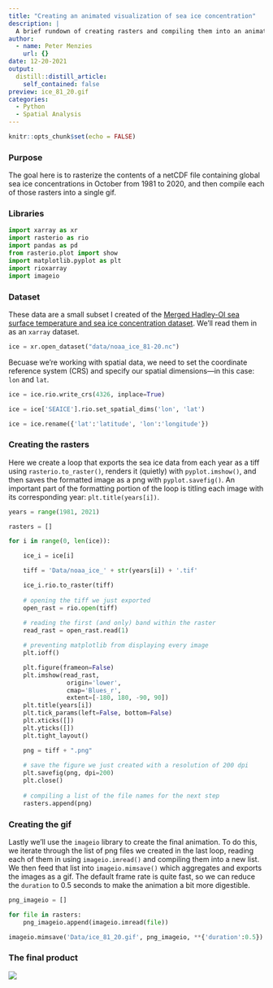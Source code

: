 ```yaml
---
title: "Creating an animated visualization of sea ice concentration"
description: |
  A brief rundown of creating rasters and compiling them into an animated gif entirely in python
author:
  - name: Peter Menzies
    url: {}
date: 12-20-2021
output:
  distill::distill_article:
    self_contained: false
preview: ice_81_20.gif
categories:
  - Python
  - Spatial Analysis
---
```



```r
knitr::opts_chunk$set(echo = FALSE)
```

### Purpose

The goal here is to rasterize the contents of a netCDF file containing global sea ice concentrations in October from 1981 to 2020, and then compile each of those rasters into a single gif. 

### Libraries

```python
import xarray as xr
import rasterio as rio
import pandas as pd 
from rasterio.plot import show
import matplotlib.pyplot as plt
import rioxarray
import imageio
```
### Dataset

These data are a small subset I created of the [Merged Hadley-OI sea surface temperature and sea ice concentration dataset](https://dashrepo.ucar.edu/dataset/158_asphilli.html). We'll read them in as an `xarray` dataset.

```python
ice = xr.open_dataset("data/noaa_ice_81-20.nc")
```
Becuase we're working with spatial data, we need to set the coordinate reference system (CRS) and specify our spatial dimensions—in this case: `lon` and `lat`. 

```python
ice = ice.rio.write_crs(4326, inplace=True)

ice = ice['SEAICE'].rio.set_spatial_dims('lon', 'lat')

ice = ice.rename({'lat':'latitude', 'lon':'longitude'})
```

### Creating the rasters

Here we create a loop that exports the sea ice data from each year as a tiff using `rasterio.to_raster()`, renders it (quietly) with `pyplot.imshow()`, and then saves the formatted image as a png with `pyplot.savefig()`. An important part of the formatting portion of the loop is titling each image with its corresponding year: `plt.title(years[i])`.

```python
years = range(1981, 2021)

rasters = []
```

```python
for i in range(0, len(ice)):

    ice_i = ice[i]

    tiff = 'Data/noaa_ice_' + str(years[i]) + '.tif'

    ice_i.rio.to_raster(tiff)
    
    # opening the tiff we just exported
    open_rast = rio.open(tiff)
    
    # reading the first (and only) band within the raster
    read_rast = open_rast.read(1)

    # preventing matplotlib from displaying every image 
    plt.ioff()

    plt.figure(frameon=False)
    plt.imshow(read_rast,
                origin='lower',
                cmap='Blues_r',
                extent=[-180, 180, -90, 90])
    plt.title(years[i])
    plt.tick_params(left=False, bottom=False)
    plt.xticks([])
    plt.yticks([])
    plt.tight_layout()

    png = tiff + ".png"
    
    # save the figure we just created with a resolution of 200 dpi
    plt.savefig(png, dpi=200)
    plt.close()
    
    # compiling a list of the file names for the next step
    rasters.append(png)
```

### Creating the gif

Lastly we'll use the `imageio` library to create the final animation. To do this, we iterate through the list of png files we created in the last loop, reading each of them in using `imageio.imread()` and compiling them into a new list. We then feed that list into `imageio.mimsave()` which aggregates and exports the images as a gif. The default frame rate is quite fast, so we can reduce the `duration` to 0.5 seconds to make the animation a bit more digestible. 

```python
png_imageio = []

for file in rasters:
    png_imageio.append(imageio.imread(file))

imageio.mimsave('Data/ice_81_20.gif', png_imageio, **{'duration':0.5})
```
### The final product

![](ice_81_20.gif)
